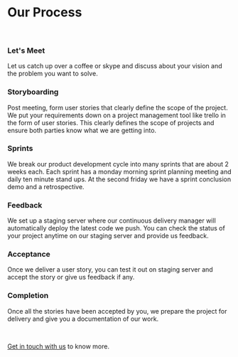 # Our Process

<br/>

### Let's Meet
Let us catch up over a coffee or skype and discuss about your vision and the problem you want to solve.

### Storyboarding
Post meeting, form user stories that clearly define the scope of the project. We put your requirements down on a project management tool like trello in the form of user stories. This clearly defines the scope of projects and ensure both parties know what we are getting into.

### Sprints
We break our product development cycle into many sprints that are about 2 weeks each. Each sprint has a monday morning sprint planning meeting and daily ten minute stand ups. At the second friday we have a sprint conclusion demo and a retrospective.

### Feedback
We set up a staging server where our continuous delivery manager will automatically deploy the latest code we push. You can check the status of your project anytime on our staging server and provide us feedback.

### Acceptance
Once we deliver a user story, you can test it out on staging server and accept the story or give us feedback if any.

### Completion
Once all the stories have been accepted by you, we prepare the project for delivery and give you a documentation of our work.

<br/>

[Get in touch with us](/contact) to know more.